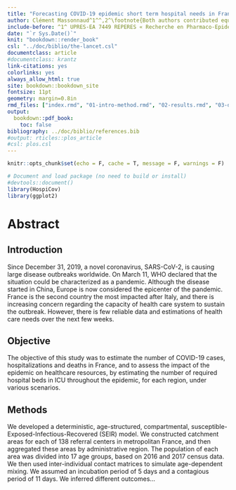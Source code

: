 ```yaml
---
title: "Forecasting COVID-19 epidemic short term hospital needs in France"
author: Clément Massonnaud^1^^,2^\footnote{Both authors contributed equally.}, Jonathan Roux^1^$^\ast$, Pascal Crépey^1^\footnote{corresponding author - pascal.crepey@ehesp.fr}
include-before: ^1^ UPRES-EA 7449 REPERES « Recherche en Pharmaco-Epidémiologie et Recours aux Soins » – EHESP – Université de Rennes, 15 avenue du Professeur-Léon-Bernard, CS 74312, 35043 Rennes, France. ^2^ Rouen University Hospital, Department of Biostatistics, F 76031 Rouen, France.
date: "`r Sys.Date()`"
knit: "bookdown::render_book"
csl: "../doc/biblio/the-lancet.csl"
documentclass: article
#documentclass: krantz
link-citations: yes
colorlinks: yes
always_allow_html: true
site: bookdown::bookdown_site
fontsize: 11pt
geometry: margin=0.8in
rmd_files: ["index.rmd", "01-intro-method.rmd", "02-results.rmd", "03-discussion.rmd", "09-references.rmd"]
output:
  bookdown::pdf_book:
    toc: false
bibliography: ../doc/biblio/references.bib
#output: rticles::plos_article
#csl: plos.csl
---
```



```r
knitr::opts_chunk$set(echo = F, cache = T, message = F, warnings = F)
```
```r
# Document and load package (no need to build or install)
#devtools::document()
library(HospiCov)
library(ggplot2)
```


# Abstract

## Introduction

Since December 31, 2019, a novel coronavirus, SARS-CoV-2, is causing large disease outbreaks worldwide. On March 11, WHO declared that the situation could be characterized as a pandemic. Although the disease started in China, Europe is now considered the epicenter of the pandemic. France is the second country the most impacted after Italy, and there is increasing concern regarding the capacity of health care system to sustain the outbreak. However, there is few reliable data and estimations of health care needs over the next few weeks.

## Objective

The objective of this study was to estimate the number of COVID-19 cases, hospitalizations and deaths in France, and to assess the impact of the epidemic on healthcare resources, by estimating the number of required hospital beds in ICU throughout the epidemic, for each region, under various scenarios.

## Methods

We developed a deterministic, age-structured, compartmental, susceptible-Exposed-Infectious-Recovered (SEIR) model. We constructed catchment areas for each of 138 referral centers in metropolitan France, and then aggregated these areas by administrative region. The population of each area was divided into 17 age groups, based on 2016 and 2017 census data. We then used inter-individual contact matrices to simulate age-dependent mixing. We assumed an incubation period of 5 days and a contagious period of 11 days. We inferred different outcomes...



